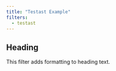 ```yaml
---
title: "Testast Example"
filters:
  - testast
---
```


## Heading

This filter adds formatting to heading text.


